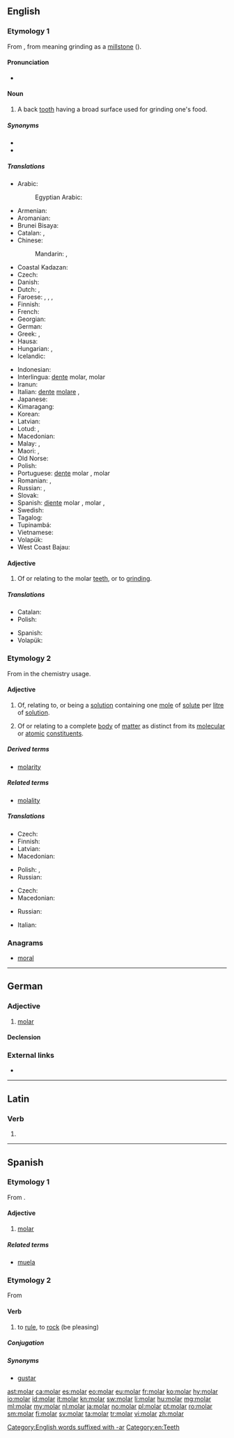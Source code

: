 ==English==

===Etymology 1===
From {{etyl|frm|en}} {{term|molaire|lang=frm}}, from {{etyl|la|en}} {{m|la|molāris}} meaning grinding as a [[millstone]] ({{term|mola|lang=la}}).

====Pronunciation====
* {{rhymes|əʊlə(r)|lang=en}}

====Noun====
{{en-noun}}

# A back [[tooth]] having a broad surface used for grinding one's food.

=====Synonyms=====
* {{l|en|wangtooth}}
* {{l|en|grinder}}

=====Translations=====
{{trans-top|back tooth}}
* Arabic: {{t|ar|ضرس|m|tr=ḍirs|sc=Arab}}
*: Egyptian Arabic: {{t|arz|ضرس|m|tr=ders|sc=Arab}}
* Armenian: {{t|hy|սեղանատամ|tr=seġanatam}}
* Aromanian: {{t|rup|mãseauã|f}}
* Brunei Bisaya: {{t|bsb|bagang}}
* Catalan: {{t|ca|queixal|m}}, {{t+|ca|molar|m}}
* Chinese:
*: Mandarin: {{t|cmn|臼齒|sc=Hani}}, {{t+|cmn|臼齿|tr=jiùchǐ|sc=Hani}}
* Coastal Kadazan: {{t|kzj|viang}}
* Czech: {{t+|cs|stolička|f}}
* Danish: {{t+|da|kindtand|c}}
* Dutch: {{t+|nl|kies|m}}, {{t|nl|maaltand|m}}
* Faroese: {{t|fo|jakslur|m}}, {{t|fo|jaksul|m}}, {{t|fo|jaksil|m}}, {{t|fo|jaksli|m}}
* Finnish: {{t+|fi|poskihammas}}
* French: {{t+|fr|molaire|f}}
* Georgian: {{t-needed|ka}}
* German: {{t+|de|Backenzahn|m}}
* Greek: {{t+|el|γομφίος|m|tr=gomfíos}}, {{qualifier|colloquial}} {{t+|el|τραπεζίτης|m|tr=trapezítis}}
* Hausa: {{t|ha|matauni|m|alt=mataunī}}
* Hungarian: {{t+|hu|zápfog}}, {{t|hu|őrlőfog}}
* Icelandic: {{t+|is|jaxl|m}}
{{trans-mid}}
* Indonesian: {{t+|id|geraham}}
* Interlingua: [[dente]] molar, molar
* Iranun: {{t|ill|bagang}}
* Italian: [[dente]] [[molare]] {{g|m}}, {{t+|it|molare|m}}
* Japanese: {{t+|ja|臼歯|tr=きゅうし, kyūshi|sc=Jpan}}
* Kimaragang: {{t|kqr|viang}}
* Korean: {{t+|ko|어금니|sc=Kore}}
* Latvian: {{t+|lv|dzeroklis|m}}
* Lotud: {{t|dtr|tiang}}, {{t|dtr|wiang}}
* Macedonian: {{t|mk|катник|m|tr=kátnik}}
* Malay: {{t|ms|geraham}}, {{t|ms|gigi geraham}}
* Maori: {{t|mi|niho pū}}, {{t|mi|niho pūrākau}}
* Old Norse: {{t|non|jaxl|m}}
* Polish: {{t|pl|trzonowiec|m}}
* Portuguese: [[dente]] molar {{g|m}}, molar {{g|m}}
* Romanian: {{t+|ro|măsea|f}}, {{t+|ro|molar|m}}
* Russian: {{t+|ru|коренной зуб|m|tr=korennój zub}}, {{t+|ru|моляр|m|tr=moljár|sc=Cyrl}}
* Slovak: {{t|sk|stolička|f}}
* Spanish: [[diente]] molar {{g|m}}, molar {{g|m}}, {{t+|es|muela|f}}
* Swedish: {{t|sv|kindtand|c}}
* Tagalog: {{t|tl|bagang}}
* Tupinambá: {{t|tpn|agûeá}}
* Vietnamese: {{t+|vi|răng hàm}}
* Volapük: {{t+|vo|cügatut}}
* West Coast Bajau: {{t|bdr|begaang}}
{{trans-bottom}}

====Adjective====
{{en-adj|-}}

# Of or relating to the molar [[teeth]], or to [[grind]]ing.

=====Translations=====
{{trans-top|back tooth}}
* Catalan: {{t+|ca|molar|m|f}}
* Polish: {{t|pl|trzonowy|m}}
{{trans-mid}}
* Spanish: {{t+|es|molar|m|f}}
* Volapük: {{t|vo|cügatutik}}
{{trans-bottom}}

===Etymology 2===
From {{suffix|mole|alt1=mol(e)|ar|lang=en}} in the chemistry usage.

====Adjective====
{{en-adj|-}}

# {{context|chemistry|lang=en}} Of, relating to, or being a [[solution]] containing one [[mole]] of [[solute]] per [[litre]] of [[solution]].
# {{context|physics|lang=en}} Of or relating to a complete [[body]] of [[matter]] as distinct from its [[molecular]] or [[atomic]] [[constituent]]s.

=====Derived terms=====
* [[molarity]]

=====Related terms=====
* [[molality]]

=====Translations=====
{{trans-top|containing one mole of solute per litre of solution}}
* Czech: {{t|cs|molární}}
* Finnish: {{t|fi|molaarinen}}
* Latvian: {{t+|lv|molārs}}
* Macedonian: {{t|mk|моларен|m|tr=mólaren}}
{{trans-mid}}
* Polish: {{t|pl|molowy|m}}, {{t|pl|molarny|m}}
* Russian: {{t+|ru|молярный|sc=Cyrl|tr=moljárnyj}}
{{trans-bottom}}

{{trans-top|relating to a complete body of matter}}
* Czech: {{t|cs|molární}}
* Macedonian: {{t|mk|моларен|m|tr=mólaren}}
{{trans-mid}}
* Russian: {{t+|ru|молярный|sc=Cyrl|tr=moljárnyj}}
{{trans-bottom}}

{{checktrans-top}}
* Italian: {{t+check|it|molare}}
{{trans-mid}}
{{trans-bottom}}

[[Category:English words suffixed with -ar]]

===Anagrams===
* [[moral#English|moral]]

[[Category:en:Teeth]]

----
==German==

===Adjective===
{{de-adj|-}}

# {{context|chemistry|lang=de}} [[#English|molar]]

====Declension====
{{de-decl-adj-notcomp|molar}}
===External links===
* {{R:Duden}}

----

==Latin==

===Verb===
{{la-verb-form|molar}}

# {{inflection of|molō||1|s|futr|pasv|indc|lang=la}}

----

==Spanish==

===Etymology 1===
From {{etyl|la|es}} {{m|la|molāris}}.

====Adjective====
{{es-adj|f=molar|pl=molares}}

# [[#English|molar]]

=====Related terms=====
* [[muela]]

===Etymology 2===
From {{etyl|rmq|es}}

====Verb====
{{es-verb|mol|ar}}

# {{context|lang=es|colloquial|intransitive|Spain}} to [[rule]], to [[rock]] (be pleasing)
#: {{usex|'''Mola''' un montón.|translation=That's great.|lang=es}}

=====Conjugation=====
{{es-conj-ar|mol}}

=====Synonyms=====
* [[gustar]]

[[ast:molar]]
[[ca:molar]]
[[es:molar]]
[[eo:molar]]
[[eu:molar]]
[[fr:molar]]
[[ko:molar]]
[[hy:molar]]
[[io:molar]]
[[id:molar]]
[[it:molar]]
[[kn:molar]]
[[sw:molar]]
[[li:molar]]
[[hu:molar]]
[[mg:molar]]
[[ml:molar]]
[[my:molar]]
[[nl:molar]]
[[ja:molar]]
[[no:molar]]
[[pl:molar]]
[[pt:molar]]
[[ro:molar]]
[[sm:molar]]
[[fi:molar]]
[[sv:molar]]
[[ta:molar]]
[[tr:molar]]
[[vi:molar]]
[[zh:molar]]